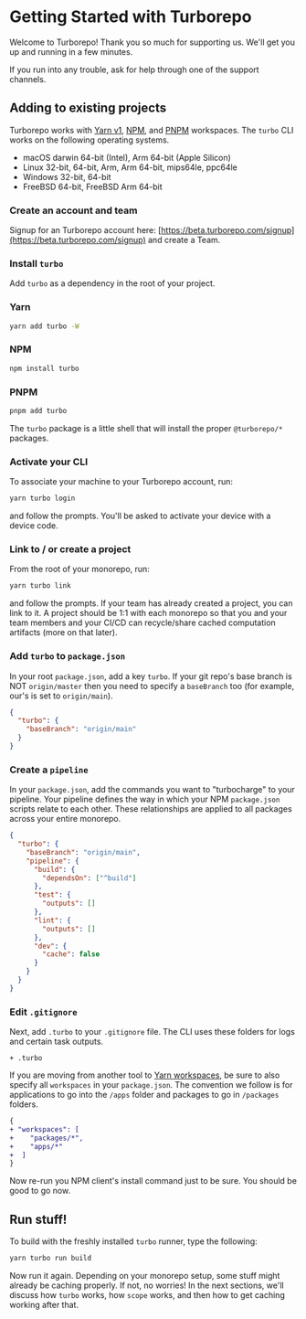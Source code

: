 # Getting Started with Turborepo

Welcome to Turborepo! Thank you so much for supporting us. We'll get you up and running in a few minutes.

If you run into any trouble, ask for help through one of the support channels.

## Adding to existing projects

Turborepo works with [Yarn v1](https://classic.yarnpkg.com/lang/en/), [NPM](https://npmjs.com), and [PNPM](https://pnpm.io/) workspaces. The `turbo` CLI works on the following operating systems.

- macOS darwin 64-bit (Intel), Arm 64-bit (Apple Silicon)
- Linux 32-bit, 64-bit, Arm, Arm 64-bit, mips64le, ppc64le
- Windows 32-bit, 64-bit
- FreeBSD 64-bit, FreeBSD Arm 64-bit

### Create an account and team

Signup for an Turborepo account here: [https://beta.turborepo.com/signup](https://beta.turborepo.com/signup) and create a Team.

### Install `turbo`

Add `turbo` as a dependency in the root of your project.

### Yarn

```bash
yarn add turbo -W
```

### NPM

```bash
npm install turbo
```

### PNPM

```bash
pnpm add turbo
```

The `turbo` package is a little shell that will install the proper `@turborepo/*` packages.

### Activate your CLI

To associate your machine to your Turborepo account, run:

```bash
yarn turbo login
```

and follow the prompts. You'll be asked to activate your device with a device code.

### Link to / or create a project

From the root of your monorepo, run:

```sh
yarn turbo link
```

and follow the prompts. If your team has already created a project, you can link to it. A project should be 1:1 with each monorepo so that you and your team members and your CI/CD can recycle/share cached computation artifacts (more on that later).

### Add `turbo` to `package.json`

In your root `package.json`, add a key `turbo`. If your git repo's base branch is NOT `origin/master` then you need to specify a `baseBranch` too (for example, our's is set to `origin/main`).

```json
{
  "turbo": {
    "baseBranch": "origin/main"
  }
}
```

### Create a `pipeline`

In your `package.json`, add the commands you want to "turbocharge" to your pipeline. Your pipeline defines the way in which your NPM `package.json` scripts relate to each other. These relationships are applied to all packages across your entire monorepo.

```json
{
  "turbo": {
    "baseBranch": "origin/main",
    "pipeline": {
      "build": {
        "dependsOn": ["^build"]
      },
      "test": {
        "outputs": []
      },
      "lint": {
        "outputs": []
      },
      "dev": {
        "cache": false
      }
    }
  }
}
```

### Edit `.gitignore`

Next, add `.turbo` to your `.gitignore` file. The CLI uses these folders for logs and certain task outputs.

```
+ .turbo
```

If you are moving from another tool to [Yarn workspaces](https://classic.yarnpkg.com/en/docs/workspaces/), be sure to also specify all `workspaces` in your `package.json`. The convention we follow is for applications to go into the `/apps` folder and packages to go in `/packages` folders.

```diff
{
+ "workspaces": [
+    "packages/*",
+    "apps/*"
+  ]
}
```

Now re-run you NPM client's install command just to be sure. You should be good to go now.

## Run stuff!

To build with the freshly installed `turbo` runner, type the following:

```sh
yarn turbo run build
```

Now run it again. Depending on your monorepo setup, some stuff might already be caching properly. If not, no worries! In the next sections, we'll discuss how `turbo` works, how `scope` works, and then how to get caching working after that.
